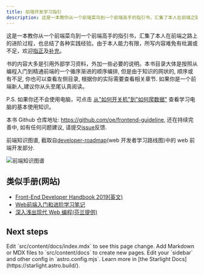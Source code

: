 ```yaml
---
title: 前端开发学习指引
description: 这是一本教你从一个前端菜鸟到一个前端高手的指引书，汇集了本人在前端之路上的进阶过程，也总结了各种实践经验。
---
```



这是一本教你从一个前端菜鸟到一个前端高手的指引书，汇集了本人在前端之路上的进阶过程，也总结了各种实践经验。由于本人能力有限，所写内容难免有纰漏或不足，欢迎[指正](https://github.com/oe/frontend-guideline/issues)及[补充](https://github.com/oe/frontend-guideline/pulls)。

书的内容大多是引用外部学习资料，外加一些必要的说明。本书目录大体是按照从编程入门到精通前端的一个循序渐进的顺序编排, 但是由于知识的网状的, 顺序或有不足, 你也可以查看左侧目录, 根据你的实际需要查看相关章节. 如果你是一个前端新人,建议你从头至尾认真阅读。

P.S. 如果你还不会使用电脑，可点击 [从"如何开关机"到"如何爬数据"](https://www.zhihu.com/question/352321370/answer/989335660) 查看学习电脑的基本使用知识。

本书 Github 仓库地址: https://github.com/oe/frontend-guideline, 还在持续完善中, 如有任何问题建议, 请提交[issue](https://github.com/oe/frontend-guideline/issues)反馈.

前端知识图谱, 截取自[developer-roadmap](https://github.com/kamranahmedse/developer-roadmap)(web 开发者学习路线图)中的 web 前端开发部分.

![前端知识图谱](./frontend.png)


## 类似手册(网站)
- [Front-End Developer Handbook 2019(英文)](https://frontendmasters.com/books/front-end-handbook/2019/)
- [Web前端入门和进阶学习笔记](https://github.com/qianguyihao/Web)
- [深入浅出现代 Web 编程(芬兰提供)](https://fullstackopen.com/zh/)

## Next steps

<CardGrid>
	<Card title="Update content" icon="pencil">
		Edit `src/content/docs/index.mdx` to see this page change.
	</Card>
	<Card title="Add new content" icon="add-document">
		Add Markdown or MDX files to `src/content/docs` to create new pages.
	</Card>
	<Card title="Configure your site" icon="setting">
		Edit your `sidebar` and other config in `astro.config.mjs`.
	</Card>
	<Card title="Read the docs" icon="open-book">
		Learn more in [the Starlight Docs](https://starlight.astro.build/).
	</Card>
</CardGrid>
